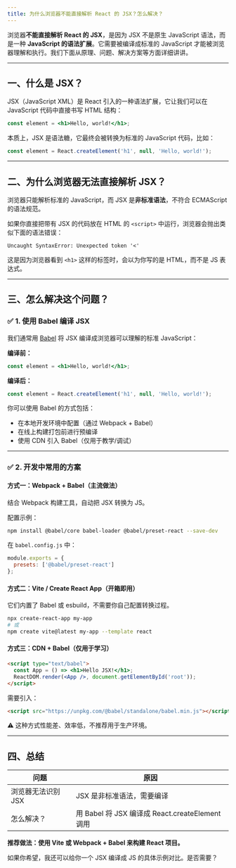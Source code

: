 ```yaml
---
title: 为什么浏览器不能直接解析 React 的 JSX？怎么解决？
---
```


浏览器**不能直接解析 React 的 JSX**，是因为 JSX 不是原生 JavaScript 语法，而是一种 **JavaScript 的语法扩展**。它需要被编译成标准的 JavaScript 才能被浏览器理解和执行。我们下面从原理、问题、解决方案等方面详细讲讲。

---

## 一、什么是 JSX？

JSX（JavaScript XML）是 React 引入的一种语法扩展，它让我们可以在 JavaScript 代码中直接书写 HTML 结构：

```jsx
const element = <h1>Hello, world!</h1>;
```

本质上，JSX 是语法糖，它最终会被转换为标准的 JavaScript 代码，比如：

```js
const element = React.createElement('h1', null, 'Hello, world!');
```

---

## 二、为什么浏览器无法直接解析 JSX？

浏览器只能解析标准的 JavaScript，而 JSX 是**非标准语法**，不符合 ECMAScript 的语法规范。

如果你直接把带有 JSX 的代码放在 HTML 的 `<script>` 中运行，浏览器会抛出类似下面的语法错误：

```
Uncaught SyntaxError: Unexpected token '<'
```

这是因为浏览器看到 `<h1>` 这样的标签时，会以为你写的是 HTML，而不是 JS 表达式。

---

## 三、怎么解决这个问题？

### ✅ 1. 使用 Babel 编译 JSX

我们通常用 [Babel](https://babeljs.io/) 将 JSX 编译成浏览器可以理解的标准 JavaScript：

**编译前：**

```jsx
const element = <h1>Hello, world!</h1>;
```

**编译后：**

```js
const element = React.createElement('h1', null, 'Hello, world!');
```

你可以使用 Babel 的方式包括：

* 在本地开发环境中配置（通过 Webpack + Babel）
* 在线上构建打包前进行预编译
* 使用 CDN 引入 Babel（仅用于教学/调试）

---

### ✅ 2. 开发中常用的方案

#### 方式一：Webpack + Babel（主流做法）

结合 Webpack 构建工具，自动把 JSX 转换为 JS。

配置示例：

```bash
npm install @babel/core babel-loader @babel/preset-react --save-dev
```

在 `babel.config.js` 中：

```js
module.exports = {
  presets: ['@babel/preset-react']
};
```

#### 方式二：Vite / Create React App（开箱即用）

它们内置了 Babel 或 esbuild，不需要你自己配置转换过程。

```bash
npx create-react-app my-app
# 或
npm create vite@latest my-app --template react
```

#### 方式三：CDN + Babel（仅用于学习）

```html
<script type="text/babel">
  const App = () => <h1>Hello JSX!</h1>;
  ReactDOM.render(<App />, document.getElementById('root'));
</script>
```

需要引入：

```html
<script src="https://unpkg.com/@babel/standalone/babel.min.js"></script>
```

⚠️ 这种方式性能差、效率低，不推荐用于生产环境。

---

## 四、总结

| 问题          | 原因                                       |
| ----------- | ---------------------------------------- |
| 浏览器无法识别 JSX | JSX 是非标准语法，需要编译                          |
| 怎么解决？       | 用 Babel 将 JSX 编译成 React.createElement 调用 |

**推荐做法：使用 Vite 或 Webpack + Babel 来构建 React 项目。**

如果你希望，我还可以给你一个 JSX 编译成 JS 的具体示例对比。是否需要？
